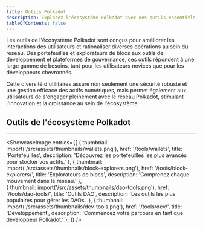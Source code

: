 ```yaml
---
title: Outils Polkadot
description: Explorez l'écosystème Polkadot avec des outils essentiels pour les portefeuilles, les explorateurs de blocs, le développement, la gouvernance, les portefeuilles multisig et l'analyse.
tableOfContents: false
---
```



Les outils de l'écosystème Polkadot sont conçus pour améliorer les interactions des utilisateurs et rationaliser diverses opérations au sein du réseau. 
Des portefeuilles et explorateurs de blocs aux outils de développement et plateformes de gouvernance, 
ces outils répondent à une large gamme de besoins, tant pour les utilisateurs novices que pour les développeurs chevronnés. 

Cette diversité d'utilitaires assure non seulement une sécurité robuste et une gestion efficace des actifs numériques, 
mais permet également aux utilisateurs de s'engager pleinement avec le réseau Polkadot, stimulant l'innovation et la croissance au sein de l'écosystème.

## Outils de l'écosystème Polkadot
----------------
<ShowcaseImage
  entries={[
        {
      thumbnail: import('/src/assets/thumbnails/wallets.png'),
      href: '/tools/wallets',
      title: 'Portefeuilles',
      description: 'Découvrez les portefeuilles les plus avancés pour stocker vos actifs.'
    },
                     {
      thumbnail: import('/src/assets/thumbnails/block-explorers.png'),
      href: '/tools/block-explorers/',
      title: 'Explorateurs de blocs',
      description: 'Comprenez chaque mouvement dans le réseau.'
      },  
          {
      thumbnail: import('/src/assets/thumbnails/dao-tools.png'),
      href: '/tools/dao-tools/',
      title: 'Outils DAO',
      description: 'Les outils les plus populaires pour gérer les DAOs.'
      },
    {
      thumbnail: import('/src/assets/thumbnails/dev-tools.png'),
      href: '/tools/dev/',
      title: 'Développement',
      description: 'Commencez votre parcours en tant que développeur Polkadot.'
      },
  ]}
/>  

